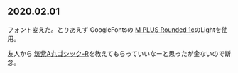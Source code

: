## 2020.02.01

フォント変えた。とりあえず GoogleFontsの [M PLUS Rounded 1c](https://fonts.google.com/specimen/M+PLUS+Rounded+1c?selection.family=M+PLUS+Rounded+1c:300&selection.subset=japanese)のLightを使用。

友人から [筑紫A丸ゴシック-R](https://fontworks.co.jp/fontsearch/TsukuARdGothicStd-R/)を教えてもらっていいなーと思ったが金ないので断念。

